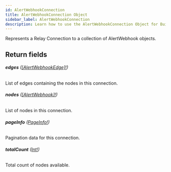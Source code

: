 ```yaml
---
id: AlertWebhookConnection
title: AlertWebhookConnection Object
sidebar_label: AlertWebhookConnection
description: Learn how to use the AlertWebhookConnection Object for Builder's API.
---
```


Represents a Relay Connection to a collection of AlertWebhook objects.

## Return fields

###### <b>edges</b> ([[AlertWebhookEdge]!](/docs/composer/builder/api/schema/object/AlertWebhookEdge.mdx))

List of edges containing the nodes in this connection.

###### <b>nodes</b> ([[AlertWebhook]!](/docs/composer/builder/api/schema/object/AlertWebhook.mdx))

List of nodes in this connection.

###### <b>pageInfo</b> ([PageInfo!](/docs/composer/builder/api/schema/object/PageInfo.mdx))

Pagination data for this connection.

###### <b>totalCount</b> ([Int!](/docs/composer/builder/api/schema/scalar/Int.mdx))

Total count of nodes available.
